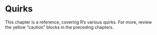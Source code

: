 # Quirks {#quirks}

This chapter is a reference, covering R's various quirks. For more, review the yellow "caution" blocks in the preceding chapters.

















